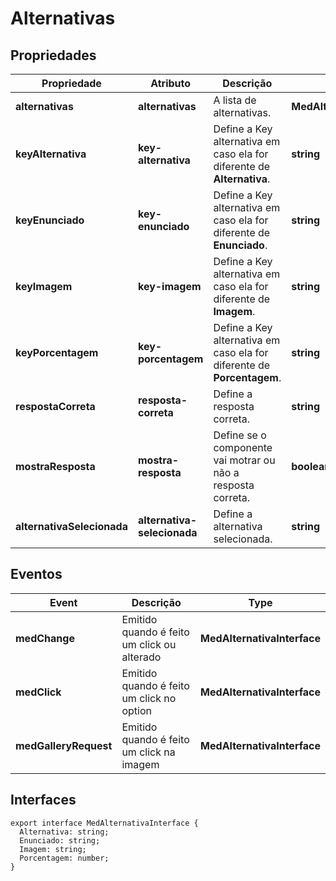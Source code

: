 
<Meta title="Components/Team/Questões/Alternativas/Usage" />

# Alternativas

## Propriedades

| Propriedade                | Atributo                    | Descrição                                                              | Tipo                          | Default       |
| -------------------------- | --------------------------- | ---------------------------------------------------------------------- | ----------------------------- | ------------- |
| **alternativas**           | **alternativas**            | A lista de alternativas.                                               | **MedAlternativaInterface[]** | **undefined** |
| **keyAlternativa**         | **key-alternativa**         | Define a Key alternativa em caso ela for diferente de **Alternativa**. | **string**                    | **undefined** |
| **keyEnunciado**           | **key-enunciado**           | Define a Key alternativa em caso ela for diferente de **Enunciado**.   | **string**                    | **undefined** |
| **keyImagem**              | **key-imagem**              | Define a Key alternativa em caso ela for diferente de **Imagem**.      | **string**                    | **undefined** |
| **keyPorcentagem**         | **key-porcentagem**         | Define a Key alternativa em caso ela for diferente de **Porcentagem**. | **string**                    | **undefined** |
| **respostaCorreta**        | **resposta-correta**        | Define a resposta correta.                                             | **string**                    | **undefined** |
| **mostraResposta**         | **mostra-resposta**         | Define se o componente vai motrar ou não a resposta correta.           | **boolean**                   | **undefined** |
| **alternativaSelecionada** | **alternativa-selecionada** | Define a alternativa selecionada.                                      | **string**                    | **undefined** |

## Eventos

| Event                 | Descrição                                 | Type                        |
| --------------------- | ----------------------------------------- | --------------------------- |
| **medChange**         | Emitido quando é feito um click ou alterado | **MedAlternativaInterface** |
| **medClick**         | Emitido quando é feito um click no option | **MedAlternativaInterface** |
| **medGalleryRequest** | Emitido quando é feito um click na imagem | **MedAlternativaInterface** |

## Interfaces

```
export interface MedAlternativaInterface {
  Alternativa: string;
  Enunciado: string;
  Imagem: string;
  Porcentagem: number;
}
```
